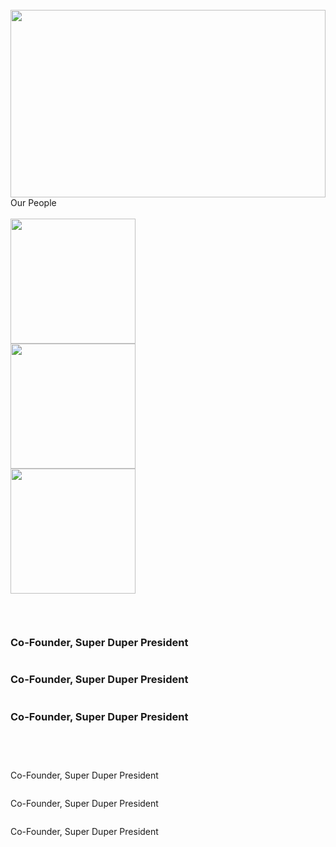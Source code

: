 <br>
<div class="container">
  <img src="images/philly_skyline.JPG" style="width:100%;" height="300px">
  <div class="centered">Our People</div>
</div>

<br>
<div class="row">
  <div class="column"><img src="images/park.JPG" style="width:200px;height:200px;"></div>
  <div class="column"><img src="images/park.JPG" style="width:200px;height:200px;"></div>
  <div class="column"><img src="images/park.JPG" style="width:200px;height:200px;"></div>
<br>

<div class="row">
  <div class="column"><h3>Co-Founder, Super Duper President</h3></div>
  <div class="column"><h3>Co-Founder, Super Duper President</h3></div>
  <div class="column"><h3>Co-Founder, Super Duper President</h3></div>
</div> 
<br>

<div class="row">
  <div class="column"><p>Co-Founder, Super Duper President</p></div>
  <div class="column"><p>Co-Founder, Super Duper President</p></div>
  <div class="column"><p>Co-Founder, Super Duper President</p></div>
</div> 
<br>